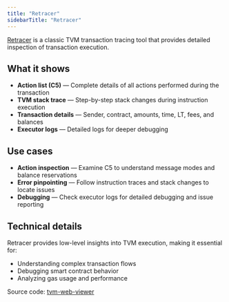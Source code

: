 ```yaml
---
title: "Retracer"
sidebarTitle: "Retracer"
---
```


[Retracer](https://retracer.ton.org/) is a classic TVM transaction tracing tool that provides detailed inspection of transaction execution.

## What it shows

- **Action list (C5)** — Complete details of all actions performed during the transaction
- **TVM stack trace** — Step-by-step stack changes during instruction execution
- **Transaction details** — Sender, contract, amounts, time, LT, fees, and balances
- **Executor logs** — Detailed logs for deeper debugging

## Use cases

- **Action inspection** — Examine C5 to understand message modes and balance reservations
- **Error pinpointing** — Follow instruction traces and stack changes to locate issues
- **Debugging** — Check executor logs for detailed debugging and issue reporting

## Technical details

Retracer provides low-level insights into TVM execution, making it essential for:
- Understanding complex transaction flows
- Debugging smart contract behavior
- Analyzing gas usage and performance

Source code: [tvm-web-viewer](https://github.com/ton-blockchain/tvm-web-viewer/)
